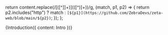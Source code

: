 
  return content.replace(/\[([^\]]+)\]\(([^)]+)\)/g, (match, p1, p2) => {
    return p2.includes("http") ? match : `[${p1}](https://github.com/ZebraDevs/zeta-web/blob/main/${p2})`;
  });
};

<Markdown>{Introduction({ content: Intro })}</Markdown>
